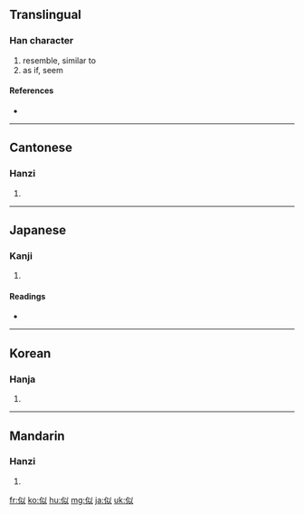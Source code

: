 ==Translingual==

===Han character===
{{Han char|rn=9|rad=人|as=05|sn=7|four=2820<sub>0</sub>|canj=人女戈人 (OVIO)|ids=⿰[[亻]][[以]]}}

# resemble, similar to
# as if, seem

====References====
* {{Han ref|kx=0097.100|dkj=00485|dj=0205.160|hdz=10127.020|uh=4F3C|ud=20284|bh=A6FC|bd=42748}}

----

==Cantonese==

===Hanzi===
{{yue-hanzi|jyut=|y=chi5}}

# {{defn|Cantonese|sort=人05}}

----

==Japanese==

===Kanji===
{{ja-kanji|grade=5|rs=人05}}

# {{defn|Japanese|sort=人05}}

====Readings====
* {{ja-readings|on=[[じ]] (ji)|kun=[[にる]] (niru)}}

----

==Korean==

===Hanja===
{{ko-hanja|hangeul=사|rv=sa|mr=sa}}

# {{defn|Korean|sort=人05}}

----

==Mandarin==

===Hanzi===
{{cmn-hanzi|pin=[[sì]] ([[si4]])|wg=ssu<sup>4</sup>}}

# {{defn|Mandarin|sort=人05}}

[[fr:似]]
[[ko:似]]
[[hu:似]]
[[mg:似]]
[[ja:似]]
[[uk:似]]